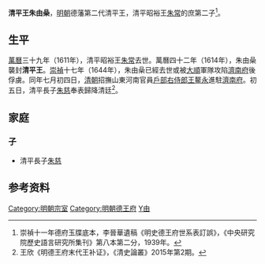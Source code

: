 '''清平王朱由喿'''{{BD|？||17世紀|catIdx=Z朱}}，[[明朝|明朝]]德藩第二代清平王，清平昭裕王[[朱常⿱汏歲|朱常]]{{缺字||58}}的庶第二子<ref name=dfyd>崇禎十一年德府玉牒底本，李晉華遺稿《明史德王府世系表訂誤》，《中央研究院歷史語言研究所集刊》第八本第二分，1939年。</ref>。

==生平==
[[萬曆|萬曆]]三十九年（1611年），清平昭裕王[[朱常⿱汏歲|朱常]]{{缺字||58}}去世。萬曆四十二年（1614年），朱由喿襲封'''清平王'''。[[崇禎|崇禎]]十七年（1644年），朱由喿已經去世或被[[大順_(政權)|大順]]軍隊攻陷[[濟南府|濟南府]]後俘虜。同年七月初四日，[[清朝|清朝]]招撫山東河南官員[[戶部右侍郎|戶部右侍郎]][[王鳌永|王鳌永]]進駐[[濟南府|濟南府]]。初五日，清平長子[[朱慈⿱艹𪸔|朱慈]]{{缺字||59}}奉表歸降清廷<ref name=wx>王欣《明德王府末代王补证》，《清史論叢》2015年第2期。</ref>。

==家庭==
===子===
*清平長子[[朱慈⿱艹𪸔|朱慈]]{{缺字||59}}

==参考资料==
{{reflist|2}}

{{s-start}}
{{s-bef|before=父昭裕王[[朱常⿱汏歲|朱常]]{{缺字||58}}}}
{{s-ttl|title=[[明朝藩王列表_(德王系)#清平國|明清平國國王]]|years=1614年－1644年？}}
{{s-none|無|降清，封國廢除}}
{{end}}

[[Category:明朝宗室|Category:明朝宗室]]
[[Category:明朝德王府|Category:明朝德王府]]
[[Category:朱姓|Y由]]